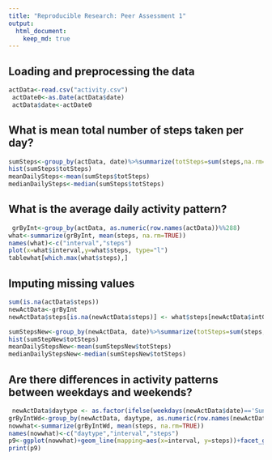 ```yaml
---
title: "Reproducible Research: Peer Assessment 1"
output: 
  html_document:
    keep_md: true
---
```



## Loading and preprocessing the data
```r
actData<-read.csv("activity.csv")
 actDate0<-as.Date(actData$date)
 actData$date<-actDate0
```

## What is mean total number of steps taken per day?
```r
sumSteps<-group_by(actData, date)%>%summarize(totSteps=sum(steps,na.rm=TRUE))
hist(sumSteps$totSteps)
meanDailySteps<-mean(sumSteps$totSteps)
medianDailySteps<-median(sumSteps$totSteps)
```


## What is the average daily activity pattern?
```r
 grByInt<-group_by(actData, as.numeric(row.names(actData))%%288)
what<-summarize(grByInt, mean(steps, na.rm=TRUE))
names(what)<-c("interval","steps")
plot(x=what$interval,y=what$steps, type="l")
tablewhat[which.max(what$steps),]
```


## Imputing missing values
```r
sum(is.na(actData$steps))
newActData<-grByInt
newActData$steps[is.na(newActData$steps)] <- what$steps[newActData$intGrp]

sumStepsNew<-group_by(newActData, date)%>%summarize(totSteps=sum(steps,na.rm=TRUE))
hist(sumStepNew$totSteps)
meanDailyStepsNew<-mean(sumStepsNew$totSteps)
medianDailyStepsNew<-median(sumStepsNew$totSteps)
```


## Are there differences in activity patterns between weekdays and weekends?
```r
 newActData$daytype <- as.factor(ifelse(weekdays(newActData$date)=='Sunday'|weekdays(newActData$date)=='Saturday', 'weekend','weekday'))
grByIntWd<-group_by(newActData, daytype, as.numeric(row.names(newActData))%%288)
nowwhat<-summarize(grByIntWd, mean(steps, na.rm=TRUE))
names(nowwhat)<-c("daytype","interval","steps")
p9<-ggplot(nowwhat)+geom_line(mapping=aes(x=interval, y=steps))+facet_grid(~daytype)
print(p9)
```
